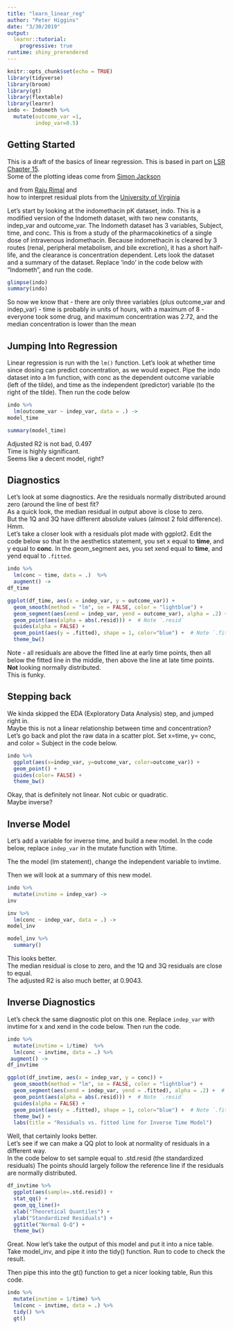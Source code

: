 ```yaml
---
title: "learn_linear_reg"
author: "Peter Higgins"
date: "3/30/2019"
output: 
  learnr::tutorial:
    progressive: true
runtime: shiny_prerendered
---
```


```r
knitr::opts_chunk$set(echo = TRUE)
library(tidyverse)
library(broom)
library(gt)
library(flextable)
library(learnr)
indo <- Indometh %>% 
  mutate(outcome_var =1,
         indep_var=0.5)
```

## Getting Started

This is a draft of the basics of linear regression. This is based in part on [LSR Chapter 15](https://learningstatisticswithr.com/book/regression.html#regressiondiagnostics).  
Some of the plotting ideas come from [Simon Jackson](https://drsimonj.svbtle.com/visualising-residuals)  

and from [Raju Rimal](https://rpubs.com/therimalaya/43190) and  
how to interpret residual plots from the [University of Virginia](https://data.library.virginia.edu/diagnostic-plots/)  

Let's start by looking at the indomethacin pK dataset, indo. This is a modified version of the Indometh dataset, with two new constants, indep_var and outcome_var.
The Indometh dataset has 3 variables, Subject, time, and conc. This is from a study of the pharmacokinetics of a single dose of intravenous indomethacin. Because indomethacin is cleared by 3 routes (renal, peripheral metabolism, and bile excretion), it has a short half-life, and the clearance is concentration dependent. Lets look the dataset and a summary of the dataset. Replace 'indo' in the code below with "Indometh", and run the code.

```r
glimpse(indo)
summary(indo)
```
So now we know that 
- there are only three variables (plus outcome_var and indep_var)
- time is probably in units of hours, with a maximum of 8
- everyone took some drug, and maximum concentration was 2.72, and the median concentration is lower than the mean

## Jumping Into Regression

Linear regression is run with the `lm()` function.
Let's look at whether time since dosing can predict concentration, as we would expect.
Pipe the indo dataset into a lm function, with conc as the dependent outcome variable (left of the tilde), and time as the independent (predictor) variable (to the right of the tilde).
Then run the code below

```r
indo %>% 
  lm(outcome_var ~ indep_var, data = .) ->
model_time

summary(model_time)

```
Adjusted R2 is not bad, 0.497  
Time is highly significant.  
Seems like a decent model, right?  


## Diagnostics  
Let's look at some diagnostics.
Are the residuals normally distributed around zero (around the line of best fit?  
As a quick look, the median residual in output above is close to zero.  
But the 1Q and 3Q have different absolute values (almost 2 fold difference).   
Hmm.  
Let's take a closer look with a residuals plot made with ggplot2.
Edit the code below so that
In the aesthetics statement, you set x equal to **time**, and y equal to **conc**.
In the geom_segment aes, you set xend equal to **time**, and yend equal to `.fitted`.
```r
indo %>% 
  lm(conc ~ time, data = .)  %>% 
  augment() ->
df_time

ggplot(df_time, aes(x = indep_var, y = outcome_var)) +
  geom_smooth(method = "lm", se = FALSE, color = "lightblue") +
  geom_segment(aes(xend = indep_var, yend = outcome_var), alpha = .2) +  # Note `.fitted`
  geom_point(aes(alpha = abs(.resid))) +  # Note `.resid`
  guides(alpha = FALSE) +
  geom_point(aes(y = .fitted), shape = 1, color="blue") +  # Note `.fitted`
  theme_bw()
```

Note - all residuals are above the fitted line at early time points, then all below the fitted line in the middle, then above the line at late time points. **Not** looking normally distributed.  
This is funky.  

## Stepping back 
We kinda skipped the EDA (Exploratory Data Analysis) step, and jumped right in.  
Maybe this is not a linear relationship between time and concentration?  
Let's go back and plot the raw data in a scatter plot.
Set x=time, y= conc, and color = Subject in the code below.

```r
indo %>% 
  ggplot(aes(x=indep_var, y=outcome_var, color=outcome_var)) +
  geom_point() +
  guides(color= FALSE) +
  theme_bw()
```
Okay, that is definitely not linear. 
Not cubic or quadratic.  
Maybe inverse?


## Inverse Model  

Let's add a variable for inverse time, and build a new model.
In the code below, replace `indep_var` in the mutate function with 1/time.

The the model (lm statement), change the independent variable to invtime.

Then we will look at a summary of this new model.

```r
indo %>% 
  mutate(invtime = indep_var) ->
inv

inv %>% 
  lm(conc ~ indep_var, data = .) ->
model_inv 

model_inv %>% 
  summary()

```

This looks better.  
The median residual is close to zero, and the 1Q and 3Q residuals are close to equal.  
The adjusted R2 is also much better, at 0.9043.  

## Inverse Diagnostics   
Let's check the same diagnostic plot on this one.
Replace `indep_var` with invtime for x and xend in the code below.
Then run the code.

```r
indo %>% 
  mutate(invtime = 1/time)  %>% 
  lm(conc ~ invtime, data = .) %>% 
 augment() ->
df_invtime 

ggplot(df_invtime, aes(x = indep_var, y = conc)) +
  geom_smooth(method = "lm", se = FALSE, color = "lightblue") +
  geom_segment(aes(xend = indep_var, yend = .fitted), alpha = .2) +  # Note `.fitted`
  geom_point(aes(alpha = abs(.resid))) +  # Note `.resid`
  guides(alpha = FALSE) +
  geom_point(aes(y = .fitted), shape = 1, color="blue") +  # Note `.fitted`
  theme_bw() + 
  labs(title = "Residuals vs. fitted line for Inverse Time Model")
```

Well, that certainly looks better.  
Let's see if we can make a QQ plot to look at normality of residuals in a different way.  
In the code below to set sample equal to .std.resid
(the standardized residuals)
The points should largely follow the reference line if the residuals are normally distributed.

```r
df_invtime %>% 
  ggplot(aes(sample=.std.resid)) +
  stat_qq() +
  geom_qq_line()+
  xlab("Theoretical Quantiles") +
  ylab("Standardized Residuals") +
  ggtitle("Normal Q-Q") +
  theme_bw()
```
Great.
Now let's take the output of this model and put it into a nice table.
Take model_inv, 
and pipe it into the tidy() function.
Run to code to check the result.  

Then pipe this into the gt() function to get a nicer looking table,
Run this code.
```r
indo %>% 
  mutate(invtime = 1/time) %>% 
  lm(conc ~ invtime, data = .) %>% 
  tidy() %>% 
  gt()
```

